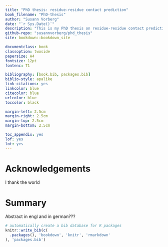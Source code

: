 ```yaml
---
title: "PhD thesis: residue-residue contact prediction"
book_filename: "PhD-thesis"
author: "Susann Vorberg"
date: "`r Sys.Date()`"
description: "This is my PhD thesis on residue-residue contact prediction."
github-repo: "susannvorberg/phd_thesis"
site: bookdown::bookdown_site

documentclass: book
classoption: twoside
papersize: A4
fontsize: 12pt
fontenc: T1

bibliography: [book.bib, packages.bib]
biblio-style: apalike
link-citations: yes
linkcolor: blue
citecolor: blue
urlcolor: blue
toccolor: black

margin-left: 2.5cm
margin-right: 2.5cm
margin-top: 2.5cm
margin-bottom: 2.5cm

toc_appendix: yes
lof: yes
lot: yes
---
```


# Acknowledgements

I thank the world

# Summary

Abstract in engl and in german???

```r
# automatically create a bib database for R packages
knitr::write_bib(c(
  .packages(), 'bookdown', 'knitr', 'rmarkdown'
), 'packages.bib')
```
